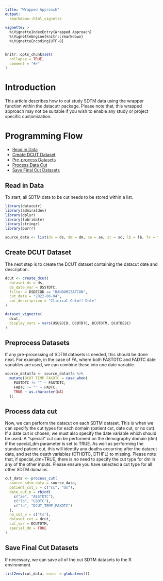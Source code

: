 ```yaml
---
title: "Wrapped Approach"
output: 
  rmarkdown::html_vignette
    
vignette: >
  %\VignetteIndexEntry{Wrapped Approach}
  %\VignetteEngine{knitr::rmarkdown}
  %\VignetteEncoding{UTF-8}
---
```


```r
knitr::opts_chunk$set(
  collapse = TRUE,
  comment = "#>"
)
```

# Introduction

This article describes how to cut study SDTM data using the wrapper function within the datacutr package. Please note that,
this wrapped approach may not be suitable if you wish to enable any study or project specific customization.

# Programming Flow

* [Read in Data](#readdata)
* [Create DCUT Dataset](#dcut)
* [Pre-process Datasets](#preprocess)
* [Process Data Cut](#processcut)
* [Save Final Cut Datasets](#save)

## Read in Data {#readdata}

To start, all SDTM data to be cut needs to be stored within a list.

```r
library(datacutr)
library(admiraldev)
library(dplyr)
library(lubridate)
library(stringr)
library(purrr)

source_data <- list(ds = ds, dm = dm, ae = ae, sc = sc, lb = lb, fa = fa, ts = ts)
```

## Create DCUT Dataset {#dcut}

The next step is to create the DCUT dataset containing the datacut date and description.

```r
dcut <- create_dcut(
  dataset_ds = ds,
  ds_date_var = DSSTDTC,
  filter = DSDECOD == "RANDOMIZATION",
  cut_date = "2022-06-04",
  cut_description = "Clinical Cutoff Date"
)
```

```r
dataset_vignette(
  dcut,
  display_vars = vars(USUBJID, DCUTDTC, DCUTDTM, DCUTDESC)
)
```

## Preprocess Datasets {#preprocess}

If any pre-processing of SDTM datasets is needed, this should be done next. For example, in the case of FA, where both FASTDTC and FADTC date variables are used, we can combine these into one date variable.  

```r
source_data$fa <- source_data$fa %>%
  mutate(DCUT_TEMP_FAXDTC = case_when(
    FASTDTC != "" ~ FASTDTC,
    FADTC != "" ~ FADTC,
    TRUE ~ as.character(NA)
  ))
```

## Process data cut {#processcut}

Now, we can perform the datacut on each SDTM dataset. This is when we can specify the cut types for each domain (patient cut, date cut, or no cut). If a date cut is chosen, we must also specify the date variable which should be used. 
A "special" cut can be performed on the demography domain (dm) if the special_dm parameter is set to TRUE. As well as performing the standard patient cut, this will identify any deaths occurring after the datacut date, and set the death variables (DTHDTC, DTHFL) to missing. Please note that, if special_dm=TRUE, there is no need to specify the cut type for dm in any of the other inputs. Please ensure you have selected a cut type for all other SDTM domains. 

```r
cut_data <- process_cut(
  source_sdtm_data = source_data,
  patient_cut_v = c("sc", "ds"),
  date_cut_m = rbind(
    c("ae", "AESTDTC"),
    c("lb", "LBDTC"),
    c("fa", "DCUT_TEMP_FAXDTC")
  ),
  no_cut_v = c("ts"),
  dataset_cut = dcut,
  cut_var = DCUTDTM,
  special_dm = TRUE
)
```


## Save Final Cut Datasets {#save}

If necessary, we can save all of the cut SDTM datasets to the R environment. 

```r
list2env(cut_data, envir = globalenv())
```
